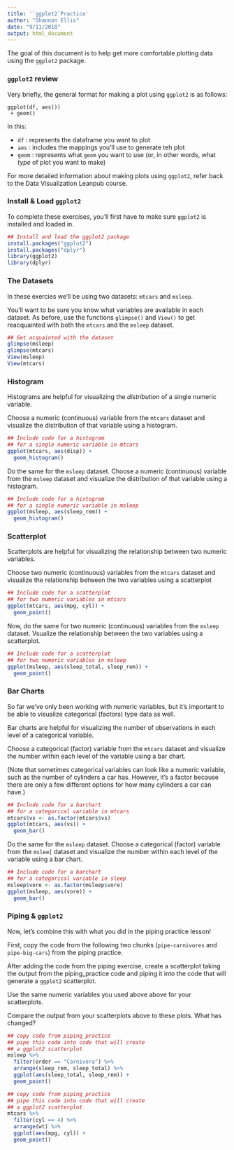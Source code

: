 ```yaml
---
title: '`ggplot2`Practice'
author: "Shannon Ellis"
date: "9/11/2018"
output: html_document
---
```


The goal of this document is to help get more comfortable plotting data using the `ggplot2` package.

### `ggplot2` review

Very briefly, the general format for making a plot using `ggplot2` is as follows:

```
ggplot(df, aes())
 + geom()
```

In this:

* `df` : represents the dataframe you want to plot
* `aes` : includes the mappings you'll use to generate teh plot
* `geom` : represents what `geom` you want to use (or, in other words, what *type* of plot you want to make)

For more detailed information about making plots using `ggplot2`, refer back to the Data Visualization Leanpub course.

### Install & Load `ggplot2`

To complete these exercises, you'll first have to make sure `ggplot2` is installed and loaded in.

```r
## Install and load the ggplot2 package
install.packages("ggplot2")
install.packages("dplyr")
library(ggplot2)
library(dplyr)
```

### The Datasets

In these exercies we'll be using two datasets: `mtcars` and `msleep`.

You'll want to be sure you know what variables are available in each dataset. As before, use the functions `glimpse()` and `View()` to get reacquainted with both the `mtcars` and the `msleep` dataset. 

```r
## Get acquainted with the dataset
glimpse(msleep)
glimpse(mtcars)
View(msleep)
View(mtcars)
```

### Histogram

Histograms are helpful for visualizing the *distribution* of a single numeric variable.

Choose a numeric (continuous) variable from the `mtcars` dataset and visualize the distribution of that variable using a histogram.

```r
## Include code for a histogram 
## for a single numeric variable in mtcars
ggplot(mtcars, aes(disp)) +
  geom_histogram()
```

Do the same for the `msleep` dataset. Choose a numeric (continuous) variable from the `msleep` dataset and visualize the distribution of that variable using a histogram.

```r
## Include code for a histogram 
## for a single numeric variable in msleep
ggplot(msleep, aes(sleep_rem)) +
  geom_histogram()
```

### Scatterplot

Scatterplots are helpful for visualizing the relationship between two numeric variables. 

Choose two numeric (continuous) variables from the `mtcars` dataset and visualize the relationship between the two variables using a scatterplot

```r
## Include code for a scatterplot 
## for two numeric variables in mtcars
ggplot(mtcars, aes(mpg, cyl)) +
  geom_point()
```

Now, do the same for two numeric (continuous) variables from the `msleep` dataset. Vsualize the relationship between the two variables using a scatterplot.

```r
## Include code for a scatterplot 
## for two numeric variables in msleep
ggplot(msleep, aes(sleep_total, sleep_rem)) +
  geom_point()
```


### Bar Charts

So far we've only been working with numeric variables, but it's important to be able to visualize categorical (factors) type data as well.

Bar charts are helpful for visualizing the number of observations in each level of a categorical variable.

Choose a categorical (factor) variable from the `mtcars` dataset and visualize the number within each level of the variable using a bar chart. 

(Note that sometimes categorical variables can look like a numeric variable, such as the number of cylinders a car has. However, it's a factor because there are only a few different options for how many cylinders a car can have.)

```r
## Include code for a barchart 
## for a categorical variable in mtcars
mtcars$vs <- as.factor(mtcars$vs)
ggplot(mtcars, aes(vs)) +
  geom_bar()
```

Do the same for the `msleep` dataset. Choose a categorical (factor) variable from the `mslee[` dataset and visualize the number within each level of the variable using a bar chart. 

```r
## Include code for a barchart 
## for a categorical variable in sleep
msleep$vore <- as.factor(msleep$vore)
ggplot(msleep, aes(vore)) +
  geom_bar()
```

### Piping & `ggplot2`

Now, let's combine this with what you did in the piping practice lesson!

First, copy the code from the following two chunks (`pipe-carnivores` and `pipe-big-cars`) from the piping practice.

After adding the code from the piping exercise, create a scatterplot taking the output from the piping_practice code and piping it into the code that will generate a `ggplot2` scatterplot.

Use the same numeric variables you used above above for your scatterplots.

Compare the output from your scatterplots above to these plots. What has changed?

```r
## copy code from piping_practice
## pipe this code into code that will create
## a ggplot2 scatterplot
msleep %>%
  filter(order == "Carnivora") %>%
  arrange(sleep_rem, sleep_total) %>%
  ggplot(aes(sleep_total, sleep_rem)) +
  geom_point()
```


```r
## copy code from piping_practice
## pipe this code into code that will create
## a ggplot2 scatterplot
mtcars %>%
  filter(cyl == 4) %>%
  arrange(wt) %>%
  ggplot(aes(mpg, cyl)) +
  geom_point()
```
